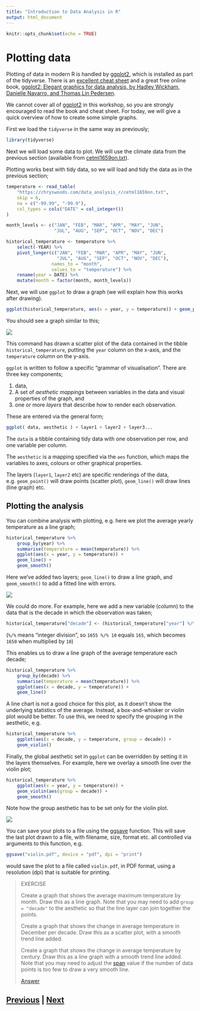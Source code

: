 ```yaml
---
title: "Introduction to Data Analysis in R"
output: html_document
---
```


```r
knitr::opts_chunk$set(echo = TRUE)
```

# Plotting data

Plotting of data in modern R is handled by 
[ggplot2](https://ggplot2.tidyverse.org), which is installed as part of the tidyverse.
There is an [excellent cheat sheet](https://github.com/rstudio/cheatsheets/blob/master/data-visualization-2.1.pdf)
and a great free online book,
[ggplot2: Elegant graphics for data analysis, by Hadley Wickham, Danielle Navarro, and Thomas Lin Pedersen](https://ggplot2-book.org).

We cannot cover all of [ggplot2](https://ggplot2.tidyverse.org) in this workshop, 
so you are strongly encouraged to read the book and cheat sheet. For today,
we will give a quick overview of how to create some simple graphs.

First we load the `tidyverse` in the same way as previously;

```R
library(tidyverse)
```

Next we will load some data to plot. We will use the climate data from the previous
section (available from [cetml1659on.txt](https://chryswoods.com/data_analysis_r/cetml1659on.txt)).

Plotting works best with tidy data, so we will load and tidy the data as in the previous
section;

```R
temperature <- read_table(
    "https://chryswoods.com/data_analysis_r/cetml1659on.txt",
    skip = 6,
    na = c("-99.99", "-99.9"),
    col_types = cols("DATE" = col_integer())
)

month_levels <- c("JAN", "FEB", "MAR", "APR", "MAY", "JUN",
                  "JUL", "AUG", "SEP", "OCT", "NOV", "DEC")

historical_temperature <- temperature %>%
    select(-YEAR) %>%
    pivot_longer(c("JAN", "FEB", "MAR", "APR", "MAY", "JUN",
                   "JUL", "AUG", "SEP", "OCT", "NOV", "DEC"),
                 names_to = "month",
                 values_to = "temperature") %>%
    rename(year = DATE) %>%
    mutate(month = factor(month, month_levels))
```

Next, we will use `ggplot` to draw a graph (we will explain how 
this works after drawing).

```R
ggplot(historical_temperature, aes(x = year, y = temperature)) + geom_point()
```

You should see a graph similar to this;

![](images/ggplot01.png)

This command has drawn a scatter plot of the data contained in the tibble
`historical_temperature`, putting the `year` column on the x-axis, and
the `temperature` column on the y-axis.

`ggplot` is written to follow a specific "grammar of visualisation". 
There are three key components;

1. data,
2. A set of *aesthetic mappings* between variables in the data and 
   visual properties of the graph, and
3. one or more *layers* that describe how to render each observation.

These are entered via the general form;

```R
ggplot( data, aesthetic ) + layer1 + layer2 + layer3...
```

The `data` is a tibble containing tidy data with one observation per row,
and one variable per column.

The `aesthetic` is a mapping specified via the `aes` function, which
maps the variables to axes, colours or other graphical properties.

The layers (`layer1`, `layer2` etc) are specific renderings of the data,
e.g. `geom_point()` will draw points (scatter plot), `geom_line()` 
will draw lines (line graph) etc.

## Plotting the analysis

You can combine analysis with plotting, e.g. here we plot the average
yearly temperature as a line graph;

```R
historical_temperature %>%
    group_by(year) %>%
    summarise(temperature = mean(temperature)) %>%
    ggplot(aes(x = year, y = temperature)) +
    geom_line() + 
    geom_smooth()
```

Here we've added two layers; `geom_line()` to draw a line graph, 
and `geom_smooth()` to add a fitted line with errors.

![](images/ggplot02.png)

We could do more. For example, here we add a new variable (column)
to the data that is the decade in which the observation was taken;

```R
historical_temperature["decade"] <- (historical_temperature["year"] %/% 10) * 10
```

(`%/%` means "integer division", so `1655 %/% 10` equals `165`, which
becomes `1650` when multiplied by `10`)

This enables us to draw a line graph of the average temperature 
each decade;

```R
historical_temperature %>%
    group_by(decade) %>%
    summarise(temperature = mean(temperature)) %>%
    ggplot(aes(x = decade, y = temperature)) + 
    geom_line()
```

A line chart is not a good choice for this plot, as it doesn't
show the underlying statistics of the average. Instead, a
box-and-whisker or violin plot would be better. To use this,
we need to specify the grouping in the aesthetic, e.g.

```R
historical_temperature %>%
    ggplot(aes(x = decade, y = temperature, group = decade)) + 
    geom_violin()
```

Finally, the global aesthetic set in `ggplot` can be overridden by 
setting it in the layers themselves. For example, here we overlay
a smooth line over the violin plot;

```R
historical_temperature %>%
    ggplot(aes(x = year, y = temperature)) + 
    geom_violin(aes(group = decade)) + 
    geom_smooth()
```

Note how the group aesthetic has to be set only for the violin plot.

![](images/ggplot03.png)

You can save your plots to a file using the 
[ggsave](https://ggplot2.tidyverse.org/reference/ggsave.html) function.
This will save the last plot drawn to a file, with filename, size,
format etc. all controlled via arguments to this function, e.g.

```R
ggsave("violin.pdf", device = "pdf", dpi = "print")
```

would save the plot to a file called `violin.pdf`, in PDF format,
using a resolution (dpi) that is suitable for printing.

> EXERCISE
>
> Create a graph that shows the average maximum temperature
> by month. Draw this as a line graph. Note
> that you may need to add `group = "decade"` to the aesthetic
> so that the line layer can join together the points.
>
> Create a graph that shows the change in average temperature
> in December per decade. Draw this as a scatter plot, with a smooth
> trend line added.
>
> Create a graph that shows the change in average temperature
> by century. Draw this as a line graph with a smooth 
> trend line added. Note that you may need to adjust the 
> [span](https://ggplot2.tidyverse.org/reference/geom_smooth.html)
> value if the number of data points is too few to draw a 
> very smooth line.
>
> [Answer](ggplot_answer01.html)


## [Previous](analysis.html) | [Next](summary.html)

